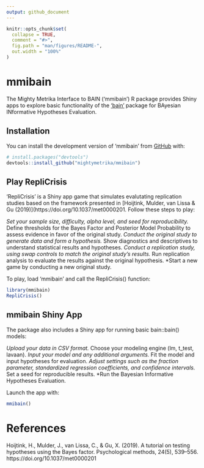 ```yaml
---
output: github_document
---
```


<!-- README.md is generated from README.Rmd. Please edit that file -->

```r
knitr::opts_chunk$set(
  collapse = TRUE,
  comment = "#>",
  fig.path = "man/figures/README-",
  out.width = "100%"
)
```

# mmibain

<!-- badges: start -->
<!-- badges: end -->

The Mighty Metrika Interface to BAIN ('mmibain') R package provides Shiny apps to explore basic functionality of the ['bain'](https://informative-hypotheses.sites.uu.nl/software/bain/) package for BAyesian INformative Hypotheses Evaluation.

## Installation

You can install the development version of 'mmibain' from [GitHub](https://github.com/) with:

```r
# install.packages("devtools")
devtools::install_github("mightymetrika/mmibain")
```


## Play RepliCrisis

'RepliCrisis' is a Shiny app game that simulates evalutating replication studies based on the framework presented in [Hoijtink, Mulder, van Lissa & Gu (2019)](https://doi.org/10.1037/met0000201. Follow these steps to play:

*Set your sample size, difficulty, alpha level, and seed for reproducibility.
*Define thresholds for the Bayes Factor and Posterior Model Probability to assess evidence in favor of the original study.
*Conduct the original study to generate data and form a hypothesis.
*Show diagnostics and descriptives to understand statistical results and hypotheses.
*Conduct a replication study, using swap controls to match the original study's results.
*Run replication analysis to evaluate the results against the original hypothesis.
*Start a new game by conducting a new original study.

To play, load 'mmibain' and call the RepliCrisis() function:

```r
library(mmibain)
RepliCrisis()
```


## mmibain Shiny App

The package also includes a Shiny app for running basic bain::bain() models:

*Upload your data in CSV format.
*Choose your modeling engine (lm, t_test, lavaan).
*Input your model and any additional arguments.
*Fit the model and input hypotheses for evaluation.
*Adjust settings such as the fraction parameter, standardized regression coefficients, and confidence intervals.
*Set a seed for reproducible results.
*Run the Bayesian Informative Hypotheses Evaluation.

Launch the app with:

```r
mmibain()
```


# References
Hoijtink, H., Mulder, J., van Lissa, C., & Gu, X. (2019). A tutorial on testing hypotheses using the Bayes factor. Psychological methods, 24(5), 539–556. https://doi.org/10.1037/met0000201
